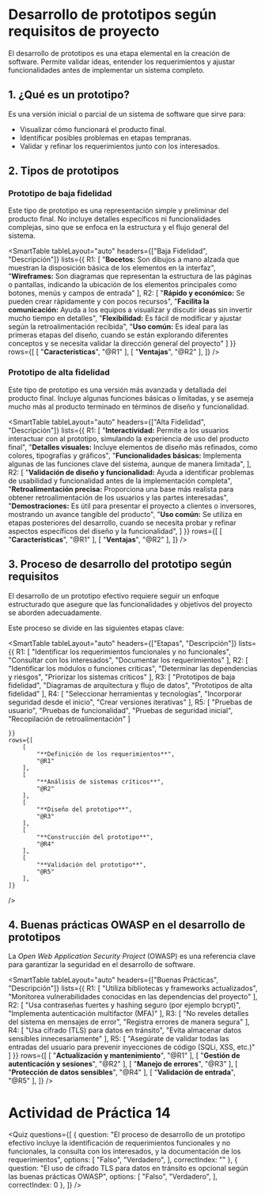 # Desarrollo de prototipos según requisitos de proyecto

El desarrollo de prototipos es una etapa elemental en la creación de software. Permite validar ideas, entender los requerimientos y ajustar funcionalidades antes de implementar un sistema completo.

## 1. ¿Qué es un prototipo?
Es una versión inicial o parcial de un sistema de software que sirve para:

- Visualizar cómo funcionará el producto final.
- Identificar posibles problemas en etapas tempranas.
- Validar y refinar los requerimientos junto con los interesados.

## 2. Tipos de prototipos

### Prototipo de baja fidelidad
Este tipo de prototipo es una representación simple y preliminar del producto final. No incluye detalles específicos ni funcionalidades complejas, sino que se enfoca en la estructura y el flujo general del sistema.

<SmartTable
    tableLayout="auto"
    headers={["Baja Fidelidad", "Descripción"]}
    lists={{
        R1: [
            "**Bocetos:** Son dibujos a mano alzada que muestran la disposición básica de los elementos en la interfaz",
            "**Wireframes:** Son diagramas que representan la estructura de las páginas o pantallas, indicando la ubicación de los elementos principales como botones, menús y campos de entrada"
        ],
        R2: [
            "**Rápido y económico:** Se pueden crear rápidamente y con pocos recursos",
            "**Facilita la comunicación:** Ayuda a los equipos a visualizar y discutir ideas sin invertir mucho tiempo en detalles",
            "**Flexibilidad:** Es fácil de modificar y ajustar según la retroalimentación recibida",
            "**Uso común:** Es ideal para las primeras etapas del diseño, cuando se están explorando diferentes conceptos y se necesita validar la dirección general del proyecto" 
        ]
    }}
    rows={[
        [
            "**Características**",
            "@R1"
        ],
        [
            "**Ventajas**",
            "@R2"
        ],
    ]}
/>

### Prototipo de alta fidelidad
Este tipo de prototipo es una versión más avanzada y detallada del producto final. Incluye algunas funciones básicas o limitadas, y se asemeja mucho más al producto terminado en términos de diseño y funcionalidad.

<SmartTable
    tableLayout="auto"
    headers={["Alta Fidelidad", "Descripción"]}
    lists={{
        R1: [
            "**Interactividad:** Permite a los usuarios interactuar con al prototipo, simulando la experiencia de uso del producto final",
            "**Detalles visuales:** Incluye elementos de diseño más refinados, como colores, tipografías y gráficos",
            "**Funcionalidades básicas:** Implementa algunas de las funciones clave del sistema, aunque de manera limitada",
        ],
        R2: [
            "**Validación de diseño y funcionalidad:** Ayuda a identificar problemas de usabilidad y funcionalidad antes de la implementación completa",
            "**Retroalimentación precisa:** Proporciona una base más realista para obtener retroalimentación de los usuarios y las partes interesadas",
            "**Demostraciones:** Es útil para presentar el proyecto a clientes o inversores, mostrando un avance tangible del producto",
            "**Uso común:** Se utiliza en etapas posteriores del desarrollo, cuando se necesita probar y refinar aspectos específicos del diseño y la funcionalidad",
        ]
    }}
    rows={[
        [
            "**Características**",
            "@R1"
        ],
        [
            "**Ventajas**",
            "@R2"
        ],
    ]}
/>

## 3. Proceso de desarrollo del prototipo según requisitos
El desarrollo de un prototipo efectivo requiere seguir un enfoque estructurado que asegure que las funcionalidades y objetivos del proyecto se aborden adecuadamente. 

Este proceso se divide en las siguientes etapas clave:

<SmartTable
    tableLayout="auto"
    headers={["Etapas", "Descripción"]}
    lists={{
        R1: [
            "Identificar los requerimientos funcionales y no funcionales",
            "Consultar con los interesados",
            "Documentar los requerimientos"
        ],
        R2: [
            "Identificar los módulos o funciones críticas",
            "Determinar las dependencias y riesgos",
            "Priorizar los sistemas críticos"
        ],
        R3: [
            "Prototipos de baja fidelidad",
            "Diagramas de arquitectura y flujo de datos",
            "Prototipos de alta fidelidad"
        ],
        R4: [
            "Seleccionar herramientas y tecnologías",
            "Incorporar seguridad desde el inicio",
            "Crear versiones iterativas"
        ],
        R5: [
            "Pruebas de usuario",
            "Pruebas de funcionalidad",
            "Pruebas de seguridad inicial",
            "Recopilación de retroalimentación"
        ]

    }}
    rows={[
        [
            "**Definición de los requerimientos**",
            "@R1"
        ],
        [
            "**Análisis de sistemas críticos**",
            "@R2"
        ],
        [
            "**Diseño del prototipo**",
            "@R3"
        ],
        [
            "**Construcción del prototipo**",
            "@R4"
        ],
        [
            "**Validación del prototipo**",
            "@R5"
        ],
    ]}
/>

## 4. Buenas prácticas OWASP en el desarrollo de prototipos
La *Open Web Application Security Project* (OWASP) es una referencia clave para garantizar la seguridad en el desarrollo de software.

<SmartTable
    tableLayout="auto"
    headers={["Buenas Prácticas", "Descripción"]}
    lists={{
        R1: [
            "Utiliza bibliotecas y frameworks actualizados",
            "Monitorea vulnerabilidades conocidas en las dependencias del proyecto"
        ],
        R2: [
            "Usa contraseñas fuertes y hashing seguro (por ejemplo bcrypt)",
            "Implementa autenticación multifactor (MFA)"
        ],
        R3: [
            "No reveles detalles del sistema en mensajes de error",
            "Registra errores de manera segura"
        ],
        R4: [
            "Usa cifrado (TLS) para datos en tránsito",
            "Evita almacenar datos sensibles innecesariamente"
        ],
        R5: [
            "Asegúrate de validar todas las entradas del usuario para prevenir inyecciones de código (SQLi, XSS, etc.)"
        ]
    }}
    rows={[
        [
            "**Actualización y mantenimiento**",
            "@R1"
        ],
        [
            "**Gestión de autenticación y sesiones**",
            "@R2"
        ],
        [
            "**Manejo de errores**",
            "@R3"
        ],
        [
            "**Protección de datos sensibles**",
            "@R4"
        ],
        [
            "**Validación de entrada**",
            "@R5"
        ],
    ]}
/>



# Actividad de Práctica 14

<Quiz questions={[
	{
		question: "El proceso de desarrollo de un prototipo efectivo incluye la identificación de requerimientos funcionales y no funcionales, la consulta con los interesados, y la documentación de los requerimientos",
		options: [
			"Falso",
			"Verdadero",
		],
		correctIndex: ""
	},
    {
		question: "El uso de cifrado TLS para datos en tránsito es opcional según las buenas prácticas OWASP",
		options: [
			"Falso",
			"Verdadero",
		],
		correctIndex: 0
	},
]} />